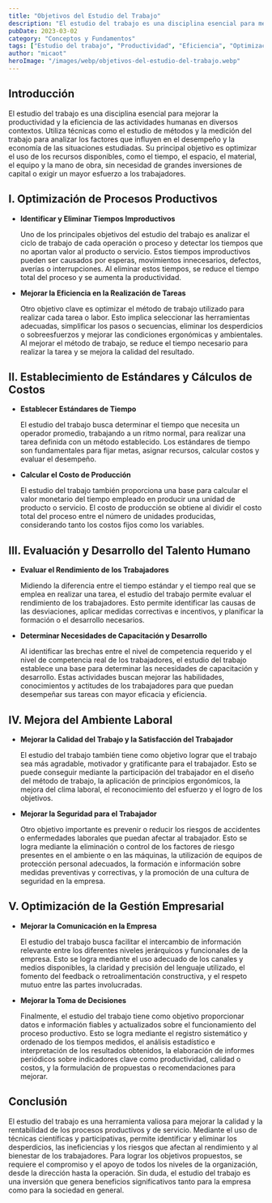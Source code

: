 ```yaml
---
title: "Objetivos del Estudio del Trabajo"
description: "El estudio del trabajo es una disciplina esencial para mejorar la productividad y la eficiencia de las actividades humanas en diversos contextos, optimizando el uso de los recursos disponibles."
pubDate: 2023-03-02
category: "Conceptos y Fundamentos"
tags: ["Estudio del trabajo", "Productividad", "Eficiencia", "Optimización de procesos", "Estándares de tiempo", "Cálculo de costos", "Evaluación del desempeño", "Ambiente laboral", "Seguridad laboral", "Gestión empresarial"]
author: "micaot"
heroImage: "/images/webp/objetivos-del-estudio-del-trabajo.webp"
---
```


## Introducción

El estudio del trabajo es una disciplina esencial para mejorar la productividad y la eficiencia de las actividades humanas en diversos contextos. Utiliza técnicas como el estudio de métodos y la medición del trabajo para analizar los factores que influyen en el desempeño y la economía de las situaciones estudiadas. Su principal objetivo es optimizar el uso de los recursos disponibles, como el tiempo, el espacio, el material, el equipo y la mano de obra, sin necesidad de grandes inversiones de capital o exigir un mayor esfuerzo a los trabajadores.

## I. Optimización de Procesos Productivos

- **Identificar y Eliminar Tiempos Improductivos**

  Uno de los principales objetivos del estudio del trabajo es analizar el ciclo de trabajo de cada operación o proceso y detectar los tiempos que no aportan valor al producto o servicio. Estos tiempos improductivos pueden ser causados por esperas, movimientos innecesarios, defectos, averías o interrupciones. Al eliminar estos tiempos, se reduce el tiempo total del proceso y se aumenta la productividad.

- **Mejorar la Eficiencia en la Realización de Tareas**

  Otro objetivo clave es optimizar el método de trabajo utilizado para realizar cada tarea o labor. Esto implica seleccionar las herramientas adecuadas, simplificar los pasos o secuencias, eliminar los desperdicios o sobreesfuerzos y mejorar las condiciones ergonómicas y ambientales. Al mejorar el método de trabajo, se reduce el tiempo necesario para realizar la tarea y se mejora la calidad del resultado.

## II. Establecimiento de Estándares y Cálculos de Costos

- **Establecer Estándares de Tiempo**

  El estudio del trabajo busca determinar el tiempo que necesita un operador promedio, trabajando a un ritmo normal, para realizar una tarea definida con un método establecido. Los estándares de tiempo son fundamentales para fijar metas, asignar recursos, calcular costos y evaluar el desempeño.

- **Calcular el Costo de Producción**

  El estudio del trabajo también proporciona una base para calcular el valor monetario del tiempo empleado en producir una unidad de producto o servicio. El costo de producción se obtiene al dividir el costo total del proceso entre el número de unidades producidas, considerando tanto los costos fijos como los variables.

## III. Evaluación y Desarrollo del Talento Humano

- **Evaluar el Rendimiento de los Trabajadores**

  Midiendo la diferencia entre el tiempo estándar y el tiempo real que se emplea en realizar una tarea, el estudio del trabajo permite evaluar el rendimiento de los trabajadores. Esto permite identificar las causas de las desviaciones, aplicar medidas correctivas e incentivos, y planificar la formación o el desarrollo necesarios.

- **Determinar Necesidades de Capacitación y Desarrollo**

  Al identificar las brechas entre el nivel de competencia requerido y el nivel de competencia real de los trabajadores, el estudio del trabajo establece una base para determinar las necesidades de capacitación y desarrollo. Estas actividades buscan mejorar las habilidades, conocimientos y actitudes de los trabajadores para que puedan desempeñar sus tareas con mayor eficacia y eficiencia.

## IV. Mejora del Ambiente Laboral

- **Mejorar la Calidad del Trabajo y la Satisfacción del Trabajador**

  El estudio del trabajo también tiene como objetivo lograr que el trabajo sea más agradable, motivador y gratificante para el trabajador. Esto se puede conseguir mediante la participación del trabajador en el diseño del método de trabajo, la aplicación de principios ergonómicos, la mejora del clima laboral, el reconocimiento del esfuerzo y el logro de los objetivos.

- **Mejorar la Seguridad para el Trabajador**

  Otro objetivo importante es prevenir o reducir los riesgos de accidentes o enfermedades laborales que puedan afectar al trabajador. Esto se logra mediante la eliminación o control de los factores de riesgo presentes en el ambiente o en las máquinas, la utilización de equipos de protección personal adecuados, la formación e información sobre medidas preventivas y correctivas, y la promoción de una cultura de seguridad en la empresa.

## V. Optimización de la Gestión Empresarial

- **Mejorar la Comunicación en la Empresa**

  El estudio del trabajo busca facilitar el intercambio de información relevante entre los diferentes niveles jerárquicos y funcionales de la empresa. Esto se logra mediante el uso adecuado de los canales y medios disponibles, la claridad y precisión del lenguaje utilizado, el fomento del feedback o retroalimentación constructiva, y el respeto mutuo entre las partes involucradas.

- **Mejorar la Toma de Decisiones**

  Finalmente, el estudio del trabajo tiene como objetivo proporcionar datos e información fiables y actualizados sobre el funcionamiento del proceso productivo. Esto se logra mediante el registro sistemático y ordenado de los tiempos medidos, el análisis estadístico e interpretación de los resultados obtenidos, la elaboración de informes periódicos sobre indicadores clave como productividad, calidad o costos, y la formulación de propuestas o recomendaciones para mejorar.

## Conclusión

El estudio del trabajo es una herramienta valiosa para mejorar la calidad y la rentabilidad de los procesos productivos y de servicio. Mediante el uso de técnicas científicas y participativas, permite identificar y eliminar los desperdicios, las ineficiencias y los riesgos que afectan al rendimiento y al bienestar de los trabajadores. Para lograr los objetivos propuestos, se requiere el compromiso y el apoyo de todos los niveles de la organización, desde la dirección hasta la operación. Sin duda, el estudio del trabajo es una inversión que genera beneficios significativos tanto para la empresa como para la sociedad en general.